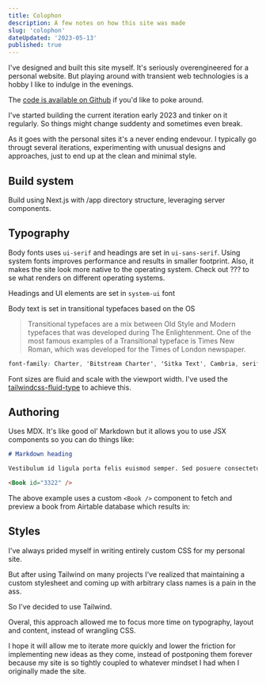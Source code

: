 ```yaml
---
title: Colophon
description: A few notes on how this site was made
slug: 'colophon'
dateUpdated: '2023-05-13'
published: true
---
```


I've designed and built this site myself. It's seriously overengineered for a personal website. But playing around with transient web technologies is a hobby I like to indulge in the evenings. 

The [code is available on Github](https://github.com/iljapanic/iljapanic-com) if you'd like to poke around.

I've started building the current iteration early 2023 and tinker on it regularly. So things might change suddenty and sometimes even break.

As it goes with the personal sites it's a never ending endevour. I typically go througt several iterations, experimenting with unusual designs and approaches, just to end up at the clean and minimal style.

## Build system
Build using Next.js with /app directory structure, leveraging server components.

## Typography

Body fonts uses `ui-serif` and headings are set in `ui-sans-serif`. Using system fonts improves performance and results in smaller footprint. Also, it makes the site look more native to the operating system. Check out ??? to se what renders on different operating systems.

Headings and UI elements are set in `system-ui` font 

Body text is set in transitional typefaces based on the OS

> Transitional typefaces are a mix between Old Style and Modern typefaces that was developed during The Enlightenment. One of the most famous examples of a Transitional typeface is Times New Roman, which was developed for the Times of London newspaper.

```css
font-family: Charter, 'Bitstream Charter', 'Sitka Text', Cambria, serif;
```



Font sizes are fluid and scale with the viewport width. I've used the [tailwindcss-fluid-type](https://github.com/davidhellmann/tailwindcss-fluid-type) to achieve this.



## Authoring

Uses MDX. It's like good ol’ Markdown but it allows you to use JSX components so you can do things like:

```md
# Markdown heading

Vestibulum id ligula porta felis euismod semper. Sed posuere consectetur est at lobortis.

<Book id="3322" />
```

The above example uses a custom `<Book />` component to fetch and preview a book from Airtable database which results in:

## Styles

I've always prided myself in writing entirely custom CSS for my personal site.

But after using Tailwind on many projects I've realized that maintaining a custom stylesheet and coming up with arbitrary class names is a pain in the ass.

So I've decided to use Tailwind.

Overal, this approach allowed me to focus more time on typography, layout and content, instead of wrangling CSS.

I hope it will allow me to iterate more quickly and lower the friction for implementing new ideas as they come, instead of postponing them forever because my site is so tightly coupled to whatever mindset I had when I originally made the site.
